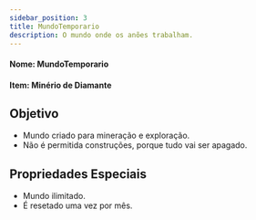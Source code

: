 ```yaml
---
sidebar_position: 3
title: MundoTemporario
description: O mundo onde os anões trabalham.
---
```


#### Nome: MundoTemporario

#### Item: Minério de Diamante

## Objetivo

- Mundo criado para mineração e exploração.
- Não é permitida construções, porque tudo vai ser apagado.

## Propriedades Especiais

- Mundo ilimitado.
- É resetado uma vez por mês.
